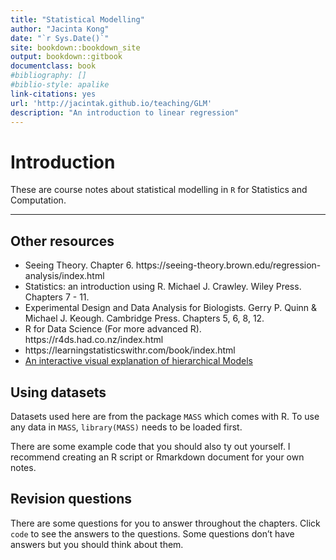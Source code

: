 ```yaml
---
title: "Statistical Modelling"
author: "Jacinta Kong"
date: "`r Sys.Date()`"
site: bookdown::bookdown_site
output: bookdown::gitbook
documentclass: book
#bibliography: []
#biblio-style: apalike
link-citations: yes
url: 'http://jacintak.github.io/teaching/GLM'
description: "An introduction to linear regression"
---
```


# Introduction 

These are course notes about statistical modelling in `R` for Statistics and Computation.

***
  
## Other resources
  
* Seeing Theory. Chapter 6. https://seeing-theory.brown.edu/regression-analysis/index.html
* Statistics: an introduction using R. Michael J. Crawley. Wiley Press. Chapters 7 - 11.
* Experimental Design and Data Analysis for Biologists. Gerry P. Quinn & Michael J. Keough. Cambridge Press. Chapters 5, 6, 8, 12.
* R for Data Science (For more advanced R). https://r4ds.had.co.nz/index.html
* https://learningstatisticswithr.com/book/index.html
* [An interactive visual explanation of hierarchical Models](http://mfviz.com/hierarchical-models/)

## Using datasets

Datasets used here are from the package `MASS` which comes with R. To use any data in `MASS`, `library(MASS)` needs to be loaded first.

There are some example code that you should also ty out yourself. I recommend creating an R script or Rmarkdown document for your own notes.

## Revision questions

There are some questions for you to answer throughout the chapters. Click `code` to see the answers to the questions. Some questions don't have answers but you should think about them. 